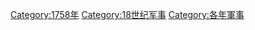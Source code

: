 [[Category:1758年|Category:1758年]]
[[Category:18世纪军事|Category:18世纪军事]]
[[Category:各年軍事|Category:各年軍事]]